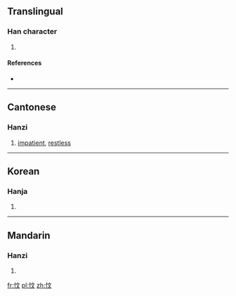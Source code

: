 ==Translingual==

===Han character===
{{Han char|rn=61|rad=心|as=04|sn=7|four=|canj=心卜大 (PYK)|ids=⿰[[忄]][[文]]}}

# {{defn|Han|sort=心04}}

====References====
* {{Han ref|kx=0377.110|dkj=10351|dj=0704.040|hdz=42278.050|uh=5FDF|ud=24543}}

----

==Cantonese==

===Hanzi===
{{yue-hanzi|jyut=[[mang2]]|y=mang2}}

# [[impatient]], [[restless]]

----

==Korean==

===Hanja===
{{ko-hanja|hangeul=민|eumhun=|rv=min|mr=min|y=min}}

# {{defn|lang=ko|sort=心04}}

----

==Mandarin==

===Hanzi===
{{cmn-hanzi|pin=[[mín]] ([[min2]])|wg=min<sup>2</sup>}}

# {{defn|lang=cmn|sort=心04}}

[[fr:忟]]
[[pl:忟]]
[[zh:忟]]